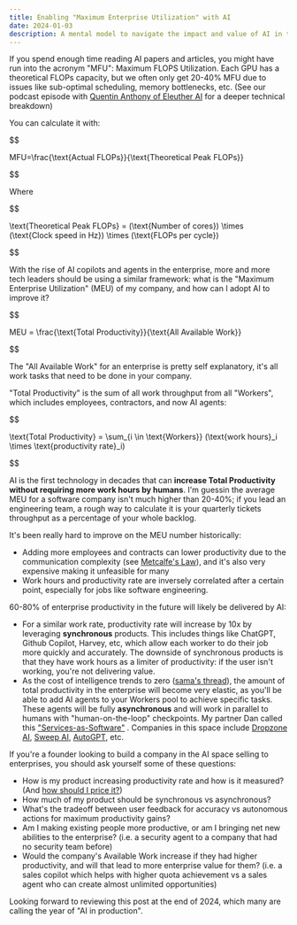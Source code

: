 ```yaml
---
title: Enabling "Maximum Enterprise Utilization" with AI  
date: 2024-01-03
description: A mental model to navigate the impact and value of AI in the enterprise.
---
```


If you spend enough time reading AI papers and articles, you might have run into the acronym "MFU": Maximum FLOPS Utilization. Each GPU has a theoretical FLOPs capacity, but we often only get 20-40% MFU due to issues like sub-optimal scheduling, memory bottlenecks, etc. (See our podcast episode with [Quentin Anthony of Eleuther AI](https://www.latent.space/p/transformers-math) for a deeper technical breakdown)

You can calculate it with:


$$

MFU=\frac{\text{Actual FLOPs}}{\text{Theoretical Peak FLOPs}}

$$


Where

$$

\text{Theoretical Peak FLOPs} = (\text{Number of cores}) \times (\text{Clock speed in Hz}) \times (\text{FLOPs per cycle})

$$

With the rise of AI copilots and agents in the enterprise, more and more tech leaders should be using a similar framework: what is the "Maximum Enterprise Utilization" (MEU) of my company, and how can I adopt AI to improve it?

$$

MEU = \frac{\text{Total Productivity}}{\text{All Available Work}}

$$

The "All Available Work" for an enterprise is pretty self explanatory, it's all work tasks that need to be done in your company. 

"Total Productivity" is the sum of all work throughput from all "Workers", which includes employees, contractors, and now AI agents: 

$$

\text{Total Productivity} = \sum_{i \in \text{Workers}} (\text{work hours}_i \times \text{productivity rate}_i)

$$

AI is the first technology in decades that can **increase Total Productivity without requiring more work hours by humans**. I'm guessin the average MEU for a software company isn't much higher than 20-40%; if you lead an engineering team, a rough way to calculate it is your quarterly tickets throughput as a percentage of your whole backlog. 

It's been really hard to improve on the MEU number historically:
- Adding more employees and contracts can lower productivity due to the communication complexity (see [Metcalfe's Law](https://en.wikipedia.org/wiki/Metcalfe%27s_law)), and it's also very expensive making it unfeasible for many
- Work hours and productivity rate are inversely correlated after a certain point, especially for jobs like software engineering.

60-80% of enterprise productivity in the future will likely be delivered by AI:
- For a similar work rate, productivity rate will increase by 10x by leveraging **synchronous** products. This includes things like ChatGPT, Github Copilot, Harvey, etc, which allow each worker to do their job more quickly and accurately. The downside of synchronous products is that they have work hours as a limiter of productivity: if the user isn't working, you're not delivering value.
- As the cost of intelligence trends to zero ([sama's thread](https://x.com/sama/status/1436028668082462748?s=20)), the amount of total productivity in the enterprise will become very elastic, as you'll be able to add AI agents to your Workers pool to achieve specific tasks. These agents will be fully **asynchronous** and will work in parallel to humans with "human-on-the-loop" checkpoints. My partner Dan called this ["Services-as-Software"](https://dannguyenhuu.substack.com/p/a-new-frontier-service-as-software) . Companies in this space include [Dropzone AI](https://dropzone.ai), [Sweep AI](https://sweep.dev/), [AutoGPT](https://github.com/Significant-Gravitas/AutoGPT), etc.

If you're a founder looking to build a company in the AI space selling to enterprises, you should ask yourself some of these questions:
- How is my product increasing productivity rate and how is it measured? (And [how should I price it?](https://dannguyenhuu.substack.com/p/the-price-is-ai-ght-a-short-discussion))
- How much of my product should be synchronous vs asynchronous? 
- What's the tradeoff between user feedback for accuracy vs autonomous actions for maximum productivity gains?
- Am I making existing people more productive, or am I bringing net new abilities to the enterprise? (i.e. a security agent to a company that had no security team before)
- Would the company's Available Work increase if they had higher productivity, and will that lead to more enterprise value for them? (i.e. a sales copilot which helps with higher quota achievement vs a sales agent who can create almost unlimited opportunities)

Looking forward to reviewing this post at the end of 2024, which many are calling the year of "AI in production". 